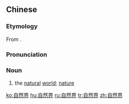 ==Chinese==
{{zh-forms|type=21}}

===Etymology===
From {{etym|ja|zh}} {{ja-r|自然界|しぜんかい}}.

===Pronunciation===
{{zh-pron
|m=zìránjiè
|c=zi6 jin4 gaai3
|mn=xm,tp:chū-liân-kài/qz:chīr-liân-kài/zz,kh:chū-jiân-kài
|cat=n
}}

===Noun===
{{zh-noun}}

# the [[natural]] [[world]]; [[nature]]

[[ko:自然界]]
[[hu:自然界]]
[[ru:自然界]]
[[tr:自然界]]
[[zh:自然界]]